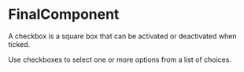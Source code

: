 

<Meta component={FinalComponent} title="Lessons/08 - Provider Pattern/Final" />

# FinalComponent

A checkbox is a square box that can be activated or deactivated when ticked. 

Use checkboxes to select one or more options from a list of choices.

